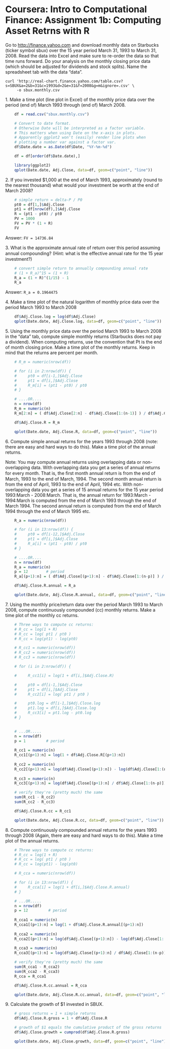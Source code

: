 
# Coursera: Intro to Computational Finance: Assignment 1b: Computing Asset Retrns with R


Go to [http://finance.yahoo.com](http://finance.yahoo.com) and download monthly data on Starbucks (ticker
symbol sbux) over the 15 year period March 31, 1993 to March 31, 2008. Read the
data into Excel and make sure to re-order the data so that time runs forward.
Do your analysis on the monthly closing price data (which should be adjusted
for dividends and stock splits). Name the spreadsheet tab with the data “data”.


    curl 'http://real-chart.finance.yahoo.com/table.csv?s=SBUX&a=2&b=31&c=1993&d=2&e=31&f=2008&g=m&ignore=.csv' \
         -o sbux.monthly.csv


1\. Make a time plot (line plot in Excel) of the monthly price data over the
period (end of) March 1993 through (end of) March 2008.


```r

    df = read.csv("sbux.monthly.csv")

    # Convert to date format.
    # Otherwise Date will be interpreted as a factor variable.
    # This matters when using Date on the x-axis in plots.
    # Apparently ggplot2 won't (easily) render line plots when
    # plotting a number var against a factor var.
    df$Date.date = as.Date(df$Date, "%Y-%m-%d") 

    df = df[order(df$Date.date),] 

    library(ggplot2)
    qplot(Date.date, Adj.Close, data=df, geom=c("point", "line"))

```


2\. If you invested $1,000 at the end of March 1993, approximately (round to
the nearest thousand) what would your investment be worth at the end of March 2008?


```r

    # simple return = delta-P / P0
    pt0 = df[1,]$Adj.Close
    pt1 = df[nrow(df),]$Adj.Close
    R = (pt1 - pt0) / pt0 
    PV = 1000
    FV = PV * (1 + R)
    FV

```
    
Answer: `FV = 14736.84`


3\. What is the approximate annual rate of return over this period assuming
annual compounding? (Hint: what is the eﬀective annual rate for the 15 year
investment?)

```r

    # convert simple return to annually compounding annual rate
    # (1 + R_a)^15 = (1 + R)
    R_a = (1 + R)^(1/15) - 1
    R_a

```

Answer: `R_a = 0.1964475`


4\. Make a time plot of the natural logarithm of monthly price data over the
period March 1993 to March 2008 


```r

    df$Adj.Close.log = log(df$Adj.Close)    
    qplot(Date.date, Adj.Close.log, data=df, geom=c("point", "line"))

```


5\. Using the monthly price data over the period March 1993 to March 2008 in
the “data” tab, compute simple monthly returns (Starbucks does not pay a
dividend). When computing returns, use the convention that Pt is the
end of month closing price. Make a time plot of the monthly returns. 
Keep in mind that the returns are percent per month.


```r

    # R_m = numeric(nrow(df))

    # for (i in 2:nrow(df)) {
    #     pt0 = df[i-1,]$Adj.Close
    #     pt1 = df[i,]$Adj.Close
    #     R_m[i] = (pt1 - pt0) / pt0
    # }

    # ....OR....
    n = nrow(df)
    R_m = numeric(n)
    R_m[2:n] = ( df$Adj.Close[2:n] - df$Adj.Close[1:(n-1)] ) / df$Adj.Close[1:(n-1)]

    df$Adj.Close.R = R_m

    qplot(Date.date, Adj.Close.R, data=df, geom=c("point", "line"))

```



6\. Compute simple annual returns for the years 1993 through 2008 (note: there
are easy and hard ways to do this). Make a time plot of the annual returns. 

Note: You may compute annual returns using overlapping data or non-overlapping data. 
With overlapping data you get a series of annual returns for every month. That
is, the ﬁrst month annual return is from the end of March, 1993 to the end of
March, 1994. The second month annual return is from the end of April, 1993 to
the end of April, 1994 etc. With non-overlapping data you get a series of 15
annual returns for the 15 year period 1993:March - 2008:March. That is, the
annual return for 1993:March - 1994:March is computed from the end of March
1993 through the end of March 1994. The second annual return is computed from
the end of March 1994 through the end of March 1995 etc.


```r

    R_a = numeric(nrow(df))

    # for (i in 13:nrow(df)) {
    #     pt0 = df[i-12,]$Adj.Close
    #     pt1 = df[i,]$Adj.Close
    #     R_a[i] = (pt1 - pt0) / pt0
    # }

    # ....OR....
    n = nrow(df)
    R_a = numeric(n)
    p = 12        # period
    R_a[(p+1):n] = ( df$Adj.Close[(p+1):n] - df$Adj.Close[1:(n-p)] ) / df$Adj.Close[1:(n-p)]

    df$Adj.Close.R.annual = R_a

    qplot(Date.date, Adj.Close.R.annual, data=df, geom=c("point", "line"))

```


7\. Using the monthly price/return data over the period March 1993 to March
2008, compute continuously compounded (cc) monthly returns. Make a time plot 
of the monthly cc returns.

```r

    # Three ways to compute cc returns:
    # R_cc = log(1 + R)
    # R_cc = log( pt1 / pt0 )
    # R_cc = log(pt1) - log(pt0)

    # R_cc1 = numeric(nrow(df))
    # R_cc2 = numeric(nrow(df))
    # R_cc3 = numeric(nrow(df))

    # for (i in 2:nrow(df)) {

    #     R_cc1[i] = log(1 + df[i,]$Adj.Close.R)

    #     pt0 = df[i-1,]$Adj.Close
    #     pt1 = df[i,]$Adj.Close
    #     R_cc2[i] = log( pt1 / pt0 )

    #     pt0.log = df[i-1,]$Adj.Close.log
    #     pt1.log = df[i,]$Adj.Close.log
    #     R_cc3[i] = pt1.log - pt0.log
    # }

    
    # ...OR.....
    n = nrow(df)
    p = 1         # period
    
    R_cc1 = numeric(n)
    R_cc1[(p+1):n] = log(1 + df$Adj.Close.R[(p+1):n])
    
    R_cc2 = numeric(n)
    R_cc2[(p+1):n] = log(df$Adj.Close[(p+1):n]) - log(df$Adj.Close[1:(n-p)])
    
    R_cc3 = numeric(n)
    R_cc3[(p+1):n] = log(df$Adj.Close[(p+1):n] / df$Adj.Close[1:(n-p)])

    # verify they're (pretty much) the same
    sum(R_cc1 - R_cc2)
    sum(R_cc2 - R_cc3)

    df$Adj.Close.R.cc = R_cc1

    qplot(Date.date, Adj.Close.R.cc, data=df, geom=c("point", "line"))

```


8\. Compute continuously compounded annual returns for the years 1993 through
2008 (Again, there are easy and hard ways to do this). Make a time plot of the
annual returns.



```r

    # Three ways to compute cc returns:
    # R_cc = log(1 + R)
    # R_cc = log( pt1 / pt0 )
    # R_cc = log(pt1) - log(pt0)

    # R_cca = numeric(nrow(df))

    # for (i in 13:nrow(df)) {
    #     R_cca[i] = log(1 + df[i,]$Adj.Close.R.annual)
    # }

    # ...OR.....
    n = nrow(df)
    p = 12         # period
    
    R_cca1 = numeric(n)
    R_cca1[(p+1):n] = log(1 + df$Adj.Close.R.annual[(p+1):n])
    
    R_cca2 = numeric(n)
    R_cca2[(p+1):n] = log(df$Adj.Close[(p+1):n]) - log(df$Adj.Close[1:(n-p)])
    
    R_cca3 = numeric(n)
    R_cca3[(p+1):n] = log(df$Adj.Close[(p+1):n] / df$Adj.Close[1:(n-p)])

    # verify they're (pretty much) the same
    sum(R_cca1 - R_cca2)
    sum(R_cca2 - R_cca3)
    R_cca = R_cca1

    df$Adj.Close.R.cc.annual = R_cca

    qplot(Date.date, Adj.Close.R.cc.annual, data=df, geom=c("point", "line"))

```

9\. Calculate the growth of $1 invested in SBUX.


```r

    # gross returns = 1 + simple returns
    df$Adj.Close.R.gross = 1 + df$Adj.Close.R

    # growth of $1 equals the cumulative product of the gross returns
    df$Adj.Close.growth = cumprod(df$Adj.Close.R.gross)

    qplot(Date.date, Adj.Close.growth, data=df, geom=c("point", "line"))

```

    
    

